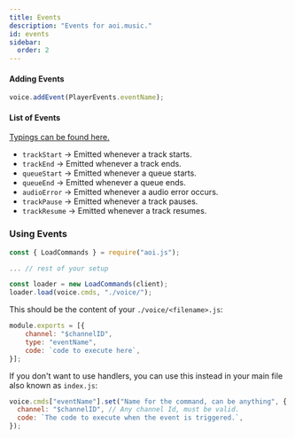 ```yaml
---
title: Events
description: "Events for aoi.music."
id: events
sidebar: 
  order: 2
---
```


#### Adding Events

```js
voice.addEvent(PlayerEvents.eventName);
```

#### List of Events

[Typings can be found here.](https://akaruidevelopment.github.io/aoi.music/interfaces/ManagerEvents.html)

- `trackStart` &rarr; Emitted whenever a track starts.
- `trackEnd` &rarr; Emitted whenever a track ends.
- `queueStart` &rarr; Emitted whenever a queue starts.
- `queueEnd` &rarr; Emitted whenever a queue ends.
- `audioError` &rarr; Emitted whenever a audio error occurs.
- `trackPause` &rarr; Emitted whenever a track pauses.
- `trackResume` &rarr; Emitted whenever a track resumes.

### Using Events

```js
const { LoadCommands } = require("aoi.js");

... // rest of your setup

const loader = new LoadCommands(client);
loader.load(voice.cmds, "./voice/");
```

This should be the content of your `./voice/<filename>.js`:

```js
module.exports = [{
    channel: "$channelID",
    type: "eventName",
    code: `code to execute here`,
}];
```

If you don't want to use handlers, you can use this instead in your main file also known as `index.js`:

```js
voice.cmds["eventName"].set("Name for the command, can be anything", {
  channel: "$channelID", // Any channel Id, must be valid.
  code: `The code to execute when the event is triggered.`,
});
```